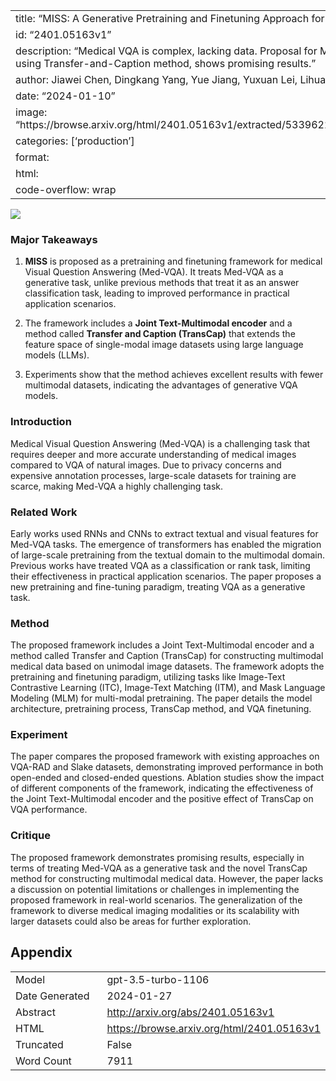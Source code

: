 
---
title: "MISS: A Generative Pretraining and Finetuning Approach for Med-VQA"
id: "2401.05163v1"
description: "Medical VQA is complex, lacking data. Proposal for MISS for generative VQA, using Transfer-and-Caption method, shows promising results."
author: Jiawei Chen, Dingkang Yang, Yue Jiang, Yuxuan Lei, Lihua Zhang
date: "2024-01-10"
image: "https://browse.arxiv.org/html/2401.05163v1/extracted/5339622/image/model_arc_5.png"
categories: ['production']
format:
  html:
    code-overflow: wrap
---

![](https://browse.arxiv.org/html/2401.05163v1/extracted/5339622/image/model_arc_5.png)

### Major Takeaways

1. **MISS** is proposed as a pretraining and finetuning framework for medical Visual Question Answering (Med-VQA). It treats Med-VQA as a generative task, unlike previous methods that treat it as an answer classification task, leading to improved performance in practical application scenarios.

2. The framework includes a **Joint Text-Multimodal encoder** and a method called **Transfer and Caption (TransCap)** that extends the feature space of single-modal image datasets using large language models (LLMs).

3. Experiments show that the method achieves excellent results with fewer multimodal datasets, indicating the advantages of generative VQA models.

### Introduction
Medical Visual Question Answering (Med-VQA) is a challenging task that requires deeper and more accurate understanding of medical images compared to VQA of natural images. Due to privacy concerns and expensive annotation processes, large-scale datasets for training are scarce, making Med-VQA a highly challenging task.

### Related Work
Early works used RNNs and CNNs to extract textual and visual features for Med-VQA tasks. The emergence of transformers has enabled the migration of large-scale pretraining from the textual domain to the multimodal domain. Previous works have treated VQA as a classification or rank task, limiting their effectiveness in practical application scenarios. The paper proposes a new pretraining and fine-tuning paradigm, treating VQA as a generative task.

### Method
The proposed framework includes a Joint Text-Multimodal encoder and a method called Transfer and Caption (TransCap) for constructing multimodal medical data based on unimodal image datasets. The framework adopts the pretraining and finetuning paradigm, utilizing tasks like Image-Text Contrastive Learning (ITC), Image-Text Matching (ITM), and Mask Language Modeling (MLM) for multi-modal pretraining. The paper details the model architecture, pretraining process, TransCap method, and VQA finetuning.

### Experiment
The paper compares the proposed framework with existing approaches on VQA-RAD and Slake datasets, demonstrating improved performance in both open-ended and closed-ended questions. Ablation studies show the impact of different components of the framework, indicating the effectiveness of the Joint Text-Multimodal encoder and the positive effect of TransCap on VQA performance.

### Critique
The proposed framework demonstrates promising results, especially in terms of treating Med-VQA as a generative task and the novel TransCap method for constructing multimodal medical data. However, the paper lacks a discussion on potential limitations or challenges in implementing the proposed framework in real-world scenarios. The generalization of the framework to diverse medical imaging modalities or its scalability with larger datasets could also be areas for further exploration.

## Appendix

|          |          |
|----------|----------|
| Model     | gpt-3.5-turbo-1106       |
| Date Generated     | 2024-01-27       |
| Abstract | [http://arxiv.org/abs/2401.05163v1](http://arxiv.org/abs/2401.05163v1)        |
| HTML     | [https://browse.arxiv.org/html/2401.05163v1](https://browse.arxiv.org/html/2401.05163v1)       |
| Truncated       | False       |
| Word Count       | 7911       |